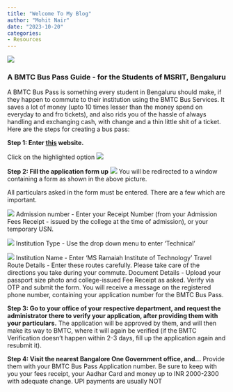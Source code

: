 ```yaml
---
title: "Welcome To My Blog"
author: "Mohit Nair"
date: "2023-10-20"
categories:
- Resources
---
```




![](thumbnail.jpg)

<h3>A BMTC Bus Pass Guide - for the Students of MSRIT, Bengaluru</h3>

A BMTC Bus Pass is something every student in Bengaluru should make, if they happen to commute to their institution using the BMTC Bus Services. It saves a lot of money (upto 10 times lesser than the money spend on everyday to and fro tickets), and also rids you of the hassle of always handling  and exchanging cash, with change and a thin little shit of a ticket. 
Here are the steps for creating a bus pass:


<b>Step 1: Enter <a href = "http://student.mybmtc.com:8280/bmtc/login/secure#">this</a> website.</b>

Click on the highlighted option
![](1.jpg)

<b>Step 2: Fill the application form up</b>
![](2.jpg)
You will be redirected to a window containing a form as shown in the above picture.

All particulars asked in the form must be entered. There are a few which are important.

![](3.jpg)
Admission number - Enter your Receipt Number (from your Admission Fees Receipt - issued by the college at the time of admission), or your temporary USN.

![](4.jpg)
Institution Type - Use the drop down menu to enter ‘Technical’

![](5.jpg)
Institution Name - Enter ‘MS Ramaiah Institute of Technology’
Travel Route Details - Enter these routes carefully. Please take care of the directions you take during your commute.
Document Details - Upload your passport size photo and college-issued Fee Receipt as asked.
Verify via OTP and submit the form. You will receive a message on the registered phone number, containing your application number for the BMTC Bus Pass.

<b>Step 3: Go to your office of your respective department, and request the administrator there to verify your application, after providing them with your particulars.</b>
The application will be approved by them, and will then make its way to BMTC, where it will again be verified (if the BMTC Verification doesn’t happen within 2-3 days, fill up the application again and resubmit it).

<b>Step 4: Visit the nearest Bangalore One Government office, and...</b> 
Provide them with your BMTC Bus Pass Application number. 
Be sure to keep with you your fees receipt, your Aadhar Card and money up to INR 2000-2300 with adequate change. UPI payments are usually NOT 



